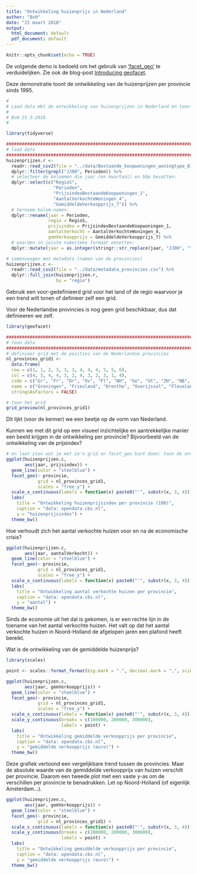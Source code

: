 ```yaml
---
title: "Ontwikkeling huizenprijs in Nederland"
author: "BvH"
date: "21 maart 2018"
output:
  html_document: default
  pdf_document: default
---
```


```r
knitr::opts_chunk$set(echo = TRUE)
```

De volgende demo is bedoeld om het gebruik van ['facet_geo'](https://hafen.github.io/geofacet/) te verduidelijken.
Zie ook de blog-post [Introducing geofacet](http://ryanhafen.com/blog/geofacet).

Deze demonstratie toont de ontwikkeling van de huizenprijzen per provincie sinds 1995.

```r
#
# Laad data mbt de ontwikkeling van huizenprijzen in Nederland en toon per provincie.
#
# BvH 21-3-2018
#

library(tidyverse)

###############################################################################################################
# laad data
###############################################################################################################
huizenprijzen.r <-
  readr::read_csv2(file = "../data/Bestaande_koopwoningen_woningtype_81885NED_UntypedDataSet_21032018.csv") %>%
  dplyr::filter(grepl("JJ00", Perioden)) %>% 
  # selecteer de kolommen die jaar (en kwartaal) en bbp bevatten:
  dplyr::select(c("RegioS", 
                  "Perioden", 
                  "PrijsindexBestaandeKoopwoningen_1", 
                  "AantalVerkochteWoningen_4", 
                  "GemiddeldeVerkoopprijs_7")) %>% 
  # hernoem kolom-namen:
  dplyr::rename(jaar = Perioden,
                regio = RegioS,
                prijsindex = PrijsindexBestaandeKoopwoningen_1,
                aantalVerkocht = AantalVerkochteWoningen_4,
                gemVerkoopprijs = GemiddeldeVerkoopprijs_7) %>%
  # waarden in juiste numerieke formaat omzetten:
  dplyr::mutate(jaar = as.integer(stringr::str_replace(jaar, "JJ00", ""))) 

# samenvoegen met metadata (namen van de provincies)
huizenprijzen.c <-
  readr::read_csv2(file = "../data/metadata_provincies.csv") %>%
  dplyr::full_join(huizenprijzen.r, 
                   by = "regio")
```

Gebruik een voor-gedefinieerd grid voor het land of de regio waarvoor je een trend wilt tonen of definieer zelf een grid.

Voor de Nederlandse provincies is nog geen grid beschikbaar, dus dat definieeren we zelf.

```r
library(geofacet)

###############################################################################################################
# toon data
###############################################################################################################
# definieer grid met de posities van de Nederlandse provincies
nl_provinces_grid1 <- 
  data.frame(
  row = c(1, 1, 2, 3, 3, 3, 4, 4, 4, 5, 5, 6),
  col = c(4, 3, 4, 4, 3, 2, 4, 3, 2, 3, 1, 4),
  code = c("Gr", "Fr", "Dr", "Ov", "Fl", "NH", "Ge", "Ut", "ZH", "NB", "Ze", "Li"),
  name = c("Groningen", "Friesland", "Drenthe", "Overijssel", "Flevoland", "Noord-Holland", "Gelderland", "Utrecht", "Zuid-Holland", "Noord-Brabant", "Zeeland", "Limburg"),
  stringsAsFactors = FALSE)

# toon het grid
grid_preview(nl_provinces_grid1)
```

Dit lijkt (voor de kenner) we een beetje op de vorm van Nederland.

Kunnen we met dit grid op een visueel inzichtelijke en aantrekkelijke manier een beeld krijgen in de ontwikkeling per provincie? Bijvoorbeeld van de ontwikkeling van de prijsindex?

```r
# en laat zien wat je met zo'n grid en facet_geo kunt doen: toon de ontwikkeling per provincie.
ggplot(huizenprijzen.c, 
       aes(jaar, prijsindex)) +
  geom_line(color = "steelblue") +
  facet_geo(~ provincie, 
            grid = nl_provinces_grid1, 
            scales = "free_y") +
  scale_x_continuous(labels = function(x) paste0("'", substr(x, 3, 4))) +
  labs(
    title = "Ontwikkeling huizenprijsindex per provincie (100)",
    caption = "data: opendata.cbs.nl",
    y = "huizenprijsindex") +
  theme_bw()
```

Hoe verhoudt zich het aantal verkochte huizen voor en na de economische crisis?

```r
ggplot(huizenprijzen.c, 
       aes(jaar, aantalVerkocht)) +
  geom_line(color = "steelblue") +
  facet_geo(~ provincie, 
            grid = nl_provinces_grid1, 
            scales = "free_y") +
  scale_x_continuous(labels = function(x) paste0("'", substr(x, 3, 4))) +
  labs(
    title = "Ontwikkeling aantal verkochte huizen per provincie",
    caption = "data: opendata.cbs.nl",
    y = "aantal") +
  theme_bw()
```

Sinds de economie uit het dal is gekomen, is er een rechte lijn in de toename van het aantal verkochte huizen.
Het valt op dat het aantal verkochte huizen in Noord-Holland de afgelopen jaren een plafond heeft bereikt.

Wat is de ontwikkeling van de gemiddelde huizenprijs?

```r
library(scales)

point <- scales::format_format(big.mark = ".", decimal.mark = ",", scientific = FALSE)

ggplot(huizenprijzen.c, 
       aes(jaar, gemVerkoopprijs)) +
  geom_line(color = "steelblue") +
  facet_geo(~ provincie, 
            grid = nl_provinces_grid1, 
            scales = "free_y") +
  scale_x_continuous(labels = function(x) paste0("'", substr(x, 3, 4))) +
  scale_y_continuous(breaks = c(100000, 200000, 300000), 
                     labels = point) +
  labs(
    title = "Ontwikkeling gemiddelde verkoopprijs per provincie",
    caption = "data: opendata.cbs.nl",
    y = "gemiddelde verkoopprijs (euro)") +
  theme_bw()
```

Deze grafiek vertoond een vergelijkbare trend tussen de provincies. Maar de absolute waarde van de gemiddelde verkoopprijs van huizen verschilt per provincie. Daarom een tweede plot met een vaste y-as om de verschillen per provincie te benadrukken. Let op Noord-Holland (of eigenlijk Amsterdam...).

```r
ggplot(huizenprijzen.c, 
       aes(jaar, gemVerkoopprijs)) +
  geom_line(color = "steelblue") +
  facet_geo(~ provincie, 
            grid = nl_provinces_grid1) +
  scale_x_continuous(labels = function(x) paste0("'", substr(x, 3, 4))) +
  scale_y_continuous(breaks = c(100000, 200000, 300000), 
                     labels = point) +
  labs(
    title = "Ontwikkeling gemiddelde verkoopprijs per provincie",
    caption = "data: opendata.cbs.nl",
    y = "gemiddelde verkoopprijs (euro)") +
  theme_bw()
```
